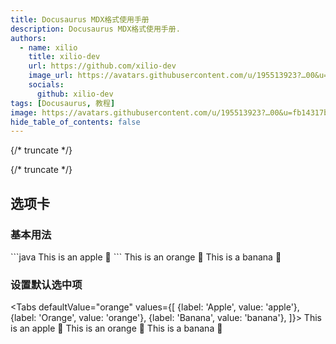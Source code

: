 ```yaml
---
title: Docusaurus MDX格式使用手册
description: Docusaurus MDX格式使用手册.
authors:
  - name: xilio
    title: xilio-dev
    url: https://github.com/xilio-dev
    image_url: https://avatars.githubusercontent.com/u/195513923?…00&u=fb14317bf4a11585a689fa3e7c4c3a9417ff4d85&v=4
    socials:
      github: xilio-dev
tags: [Docusaurus, 教程]
image: https://avatars.githubusercontent.com/u/195513923?…00&u=fb14317bf4a11585a689fa3e7c4c3a9417ff4d85&v=4
hide_table_of_contents: false
---
```

{/* truncate */}


{/* truncate */}
## 选项卡

### 基本用法
<Tabs>
  <TabItem value="apple" label="Apple" default>
   ```java
    This is an apple 🍎
    ```
  </TabItem>
  <TabItem value="orange" label="Orange">
    This is an orange 🍊
  </TabItem>
  <TabItem value="banana" label="Banana">
    This is a banana 🍌
  </TabItem>
</Tabs>

### 设置默认选中项

<Tabs
  defaultValue="orange"
  values={[
    {label: 'Apple', value: 'apple'},
    {label: 'Orange', value: 'orange'},
    {label: 'Banana', value: 'banana'},
  ]}>
  <TabItem value="apple">This is an apple 🍎</TabItem>
  <TabItem value="orange">This is an orange 🍊</TabItem>
  <TabItem value="banana">This is a banana 🍌</TabItem>
</Tabs>
